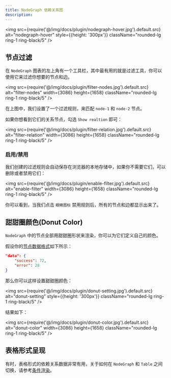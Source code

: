 ```yaml
---
title: NodeGraph 依赖关系图
description: 
---
```




<img src={require('@/img/docs/plugin/nodegraph-hover.jpg').default.src} alt="nodegraph-hover" style={{height: '300px'}} className="rounded-lg ring-1 ring-black/5" />




## 节点过滤

在 `NodeGraph` 图表的左上角有一个工具栏，其中最有用的就是过滤工具，你可以使用它来过滤你想要的节点和边。


<img src={require('@/img/docs/plugin/filter-nodes.jpg').default.src} alt="filter-nodes" width={3086} height={1658} className="rounded-lg ring-1 ring-black/5" />


在上图中，我们设置了一个过滤规则，来匹配 `node-1` 和 `node-2` 节点。

如果你想看到它们的关系节点，勾选 `Show realtion` 即可：

<img src={require('@/img/docs/plugin/filter-relation.jpg').default.src} alt="filter-relation" width={3086} height={1658} className="rounded-lg ring-1 ring-black/5" />



### 启用/禁用

我们创建的过滤规则会自动保存在浏览器的本地存储中，如果你不需要它们，可以删除或者禁用它们：

<img src={require('@/img/docs/plugin/enable-filter.jpg').default.src} alt="enable-filter" width={3086} height={1658} className="rounded-lg ring-1 ring-black/5" />


你可以看到，当我们点击 `眼睛图标` 禁用规则后，所有的节点和边都显示出来了。


## 甜甜圈颜色(Donut Color)

`NodeGraph` 中的节点全部用甜甜圈形状来渲染，你可以为它们定义自己的颜色。

假设你的[节点数据格式](/docs/panel-data-transform#node-graph)如下所示：

```json
"data": {
    "success": 72,
    "error": 28
}
```

那么你可以这样设置甜甜圈颜色：

<img src={require('@/img/docs/plugin/donut-setting.jpg').default.src} alt="donut-setting" style={{height: '300px'}} className="rounded-lg ring-1 ring-black/5" />


结果如下：

<img src={require('@/img/docs/plugin/donut-color.jpg').default.src} alt="donut-color" width={3086} height={1658} className="rounded-lg ring-1 ring-black/5" />



## 表格形式呈现

有时，表格形式的依赖关系数据非常有用，关于如何在 `NodeGraph` 和 `Table` 之间切换，请参考[条件渲染](/docs/panel-conditional-rendering)。



